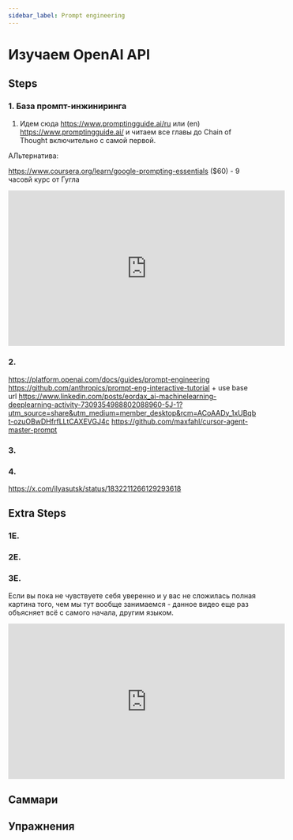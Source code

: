 ```yaml
---
sidebar_label: Prompt engineering
---
```


# Изучаем OpenAI API

## Steps

### 1. База промпт-инжиниринга

1. Идем сюда https://www.promptingguide.ai/ru или (en) https://www.promptingguide.ai/ и читаем все главы до Chain of Thought включительно с самой первой.

АЛьтернатива:

https://www.coursera.org/learn/google-prompting-essentials ($60) - 9 часовй курс от Гугла

<iframe width="560" height="315" src="https://www.youtube.com/embed/p09yRj47kNM?si=ZAq3fh1Lk6gIFXPp" title="YouTube video player" frameborder="0" allow="accelerometer; autoplay; clipboard-write; encrypted-media; gyroscope; picture-in-picture; web-share" referrerpolicy="strict-origin-when-cross-origin" allowfullscreen></iframe>

### 2.

https://platform.openai.com/docs/guides/prompt-engineering
https://github.com/anthropics/prompt-eng-interactive-tutorial + use base url 
https://www.linkedin.com/posts/eordax_ai-machinelearning-deeplearning-activity-7309354988802088960-5J-1?utm_source=share&utm_medium=member_desktop&rcm=ACoAADy_1xUBqbt-ozuOBwDHfrfLLtCAXEVGJ4c
https://github.com/maxfahl/cursor-agent-master-prompt
### 3.

### 4.

https://x.com/ilyasutsk/status/1832211266129293618

## Extra Steps

### 1E. 

### 2E.



### 3E.

Если вы пока не чувствуете себя уверенно и у вас не сложилась полная картина того, чем мы тут вообще занимаемся - данное видео еще раз объясняет всё с самого начала, другим языком.

<iframe width="560" height="315" src="https://www.youtube.com/embed/LWiMwhDZ9as?si=_PE-sxOD7d_VoL1K" title="YouTube video player" frameborder="0" allow="accelerometer; autoplay; clipboard-write; encrypted-media; gyroscope; picture-in-picture; web-share" referrerpolicy="strict-origin-when-cross-origin" allowfullscreen></iframe>

## Саммари

## Упражнения



